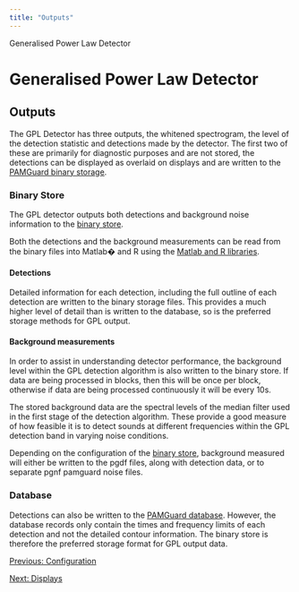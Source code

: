 ```yaml
---
title: "Outputs"
---
```

 Generalised Power Law Detector  

Generalised Power Law Detector
==============================

Outputs
-------

The GPL Detector has three outputs, the whitened spectrogram, the level of the detection statistic and detections made by the detector. The first two of these are primarily for diagnostic purposes and are not stored, the detections can be displayed as overlaid on displays and are written to the [PAMGuard binary storage](../../../utilities/BinaryStore/docs/binarystore_overview.html).

### Binary Store

The GPL detector outputs both detections and background noise information to the [binary store](../../../utilities/BinaryStore/docs/binarystore_overview.html).

Both the detections and the background measurements can be read from the binary files into Matlab� and R using the [Matlab and R libraries](../../../utilities/BinaryStore/docs/matlabandr.html).

#### Detections

Detailed information for each detection, including the full outline of each detection are written to the binary storage files. This provides a much higher level of detail than is written to the database, so is the preferred storage methods for GPL output.

#### Background measurements

In order to assist in understanding detector performance, the background level within the GPL detection algorithm is also written to the binary store. If data are being processed in blocks, then this will be once per block, otherwise if data are being processed continuously it will be every 10s.

The stored background data are the spectral levels of the median filter used in the first stage of the detection algorithm. These provide a good measure of how feasible it is to detect sounds at different frequencies within the GPL detection band in varying noise conditions.

Depending on the configuration of the [binary store](../../../utilities/BinaryStore/docs/binarystore_overview.html), background measured will either be written to the pgdf files, along with detection data, or to separate pgnf pamguard noise files.

### Database

Detections can also be written to the [PAMGuard database](../../../utilities/generalDatabaseHelp/docs/database_database.html). However, the database records only contain the times and frequency limits of each detection and not the detailed contour information. The binary store is therefore the preferred storage format for GPL output data.

  
  

[Previous: Configuration](configure.html)

[Next: Displays](gpldisplays.html)
